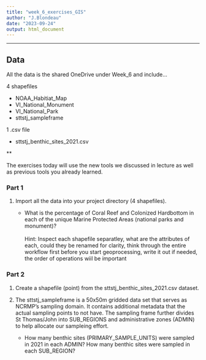 ```yaml
---
title: "week_6_exercises_GIS"
author: "J.Blondeau"
date: "2023-09-24"
output: html_document
---
```


***
## Data
All the data is the shared OneDrive under Week_6 and include...

4 shapefiles

- NOAA_Habitiat_Map
- VI_National_Monument
- VI_National_Park
- sttstj_sampleframe

1 .csv file

- sttstj_benthic_sites_2021.csv

**

The exercises today will use the new tools we discussed in lecture as well as previous tools you already learned.

### Part 1
1. Import all the data into your project directory (4 shapefiles).

    - What is the percentage of Coral Reef and Colonized Hardbottom in each of the unique Marine Protected Areas (national parks and monument)?
    <br><br>
    Hint:  Inspect each shapefile separatley, what are the attributes of each, could they be renamed for clarity, think through the entire workflow first before you start geoprocessing, write it out if needed, the order of operations wiil be important 
    
    


### Part 2
1. Create a shapefile (point) from the sttstj_benthic_sites_2021.csv dataset.
2. The sttstj_sampleframe is a 50x50m gridded data set that serves as NCRMP's sampling domain.  It contains additional metadata that the actual sampling points to not have.  The sampling frame further divides St Thomas/John into SUB_REGIONS and administrative zones (ADMIN) to help allocate our sampleing effort.                
    
    - How many benthic sites (PRIMARY_SAMPLE_UNITS) were sampled in 2021 in each ADMIN? How many benthic sites were sampled in each SUB_REGION?  
    
    
    
    
    
    
    
    
    
    
    